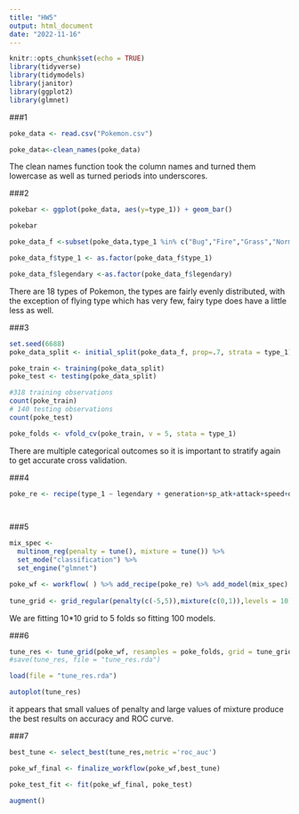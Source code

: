 ```yaml
---
title: "HW5"
output: html_document
date: "2022-11-16"
---
```


```r
knitr::opts_chunk$set(echo = TRUE)
library(tidyverse)
library(tidymodels)
library(janitor)
library(ggplot2)
library(glmnet)

```

###1
```r
poke_data <- read.csv("Pokemon.csv")

poke_data<-clean_names(poke_data)


```

The clean names function took the column names and turned them lowercase as well as turned periods into underscores.

###2
```r
pokebar <- ggplot(poke_data, aes(y=type_1)) + geom_bar()

pokebar

poke_data_f <-subset(poke_data,type_1 %in% c("Bug","Fire","Grass","Normal","Water","Psychic"))  

poke_data_f$type_1 <- as.factor(poke_data_f$type_1)  

poke_data_f$legendary <-as.factor(poke_data_f$legendary)
```
There are 18 types of Pokemon, the types are fairly evenly distributed, with the exception of flying type which has very few, fairy type does have a little less as well. 

###3
```r
set.seed(6688)
poke_data_split <- initial_split(poke_data_f, prop=.7, strata = type_1) 

poke_train <- training(poke_data_split)
poke_test <- testing(poke_data_split)

#318 training observations
count(poke_train)
# 140 testing observations
count(poke_test)

poke_folds <- vfold_cv(poke_train, v = 5, stata = type_1)

```
There are multiple categorical outcomes so it is important to stratify again to get accurate cross validation.

###4
```r
poke_re <- recipe(type_1 ~ legendary + generation+sp_atk+attack+speed+defense+hp+sp_def, data = poke_train) %>% step_dummy(c(legendary,generation)) %>% step_normalize(all_numeric_predictors())

 


```

###5

```r
mix_spec <- 
  multinom_reg(penalty = tune(), mixture = tune()) %>% 
  set_mode("classification") %>% 
  set_engine("glmnet")

poke_wf <- workflow( ) %>% add_recipe(poke_re) %>% add_model(mix_spec)
  
tune_grid <- grid_regular(penalty(c(-5,5)),mixture(c(0,1)),levels = 10)


```
We are fitting 10*10 grid to 5 folds so fitting 100 models.


###6
```r
tune_res <- tune_grid(poke_wf, resamples = poke_folds, grid = tune_grid)
#save(tune_res, file = "tune_res.rda")

```

```r
load(file = "tune_res.rda")

autoplot(tune_res)
```

it appears that small values of penalty and large values of mixture produce the best results on accuracy and ROC curve.

###7
```r
best_tune <- select_best(tune_res,metric ='roc_auc')

poke_wf_final <- finalize_workflow(poke_wf,best_tune)

poke_test_fit <- fit(poke_wf_final, poke_test)

augment()

```